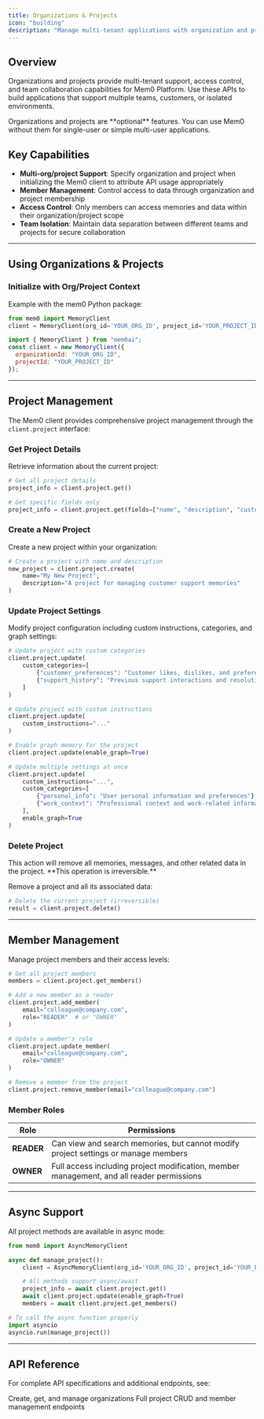 ```yaml
---
title: Organizations & Projects
icon: "building"
description: "Manage multi-tenant applications with organization and project APIs"
---
```


## Overview

Organizations and projects provide multi-tenant support, access control, and team collaboration capabilities for Mem0 Platform. Use these APIs to build applications that support multiple teams, customers, or isolated environments.

<Info>
Organizations and projects are **optional** features. You can use Mem0 without them for single-user or simple multi-user applications.
</Info>

## Key Capabilities

- **Multi-org/project Support**: Specify organization and project when initializing the Mem0 client to attribute API usage appropriately
- **Member Management**: Control access to data through organization and project membership
- **Access Control**: Only members can access memories and data within their organization/project scope
- **Team Isolation**: Maintain data separation between different teams and projects for secure collaboration

---

## Using Organizations & Projects

### Initialize with Org/Project Context

Example with the mem0 Python package:

<Tabs>
  <Tab title="Python">

```python
from mem0 import MemoryClient
client = MemoryClient(org_id='YOUR_ORG_ID', project_id='YOUR_PROJECT_ID')
```

  </Tab>

  <Tab title="Node.js">

```javascript
import { MemoryClient } from "mem0ai";
const client = new MemoryClient({
  organizationId: "YOUR_ORG_ID",
  projectId: "YOUR_PROJECT_ID"
});
```

  </Tab>
</Tabs>

---

## Project Management

The Mem0 client provides comprehensive project management through the `client.project` interface:

### Get Project Details

Retrieve information about the current project:

```python
# Get all project details
project_info = client.project.get()

# Get specific fields only
project_info = client.project.get(fields=["name", "description", "custom_categories"])
```

### Create a New Project

Create a new project within your organization:

```python
# Create a project with name and description
new_project = client.project.create(
    name="My New Project",
    description="A project for managing customer support memories"
)
```

### Update Project Settings

Modify project configuration including custom instructions, categories, and graph settings:

```python
# Update project with custom categories
client.project.update(
    custom_categories=[
        {"customer_preferences": "Customer likes, dislikes, and preferences"},
        {"support_history": "Previous support interactions and resolutions"}
    ]
)

# Update project with custom instructions
client.project.update(
    custom_instructions="..."
)

# Enable graph memory for the project
client.project.update(enable_graph=True)

# Update multiple settings at once
client.project.update(
    custom_instructions="...",
    custom_categories=[
        {"personal_info": "User personal information and preferences"},
        {"work_context": "Professional context and work-related information"}
    ],
    enable_graph=True
)
```

### Delete Project

<Warning>
This action will remove all memories, messages, and other related data in the project. **This operation is irreversible.**
</Warning>

Remove a project and all its associated data:

```python
# Delete the current project (irreversible)
result = client.project.delete()
```

---

## Member Management

Manage project members and their access levels:

```python
# Get all project members
members = client.project.get_members()

# Add a new member as a reader
client.project.add_member(
    email="colleague@company.com",
    role="READER"  # or "OWNER"
)

# Update a member's role
client.project.update_member(
    email="colleague@company.com",
    role="OWNER"
)

# Remove a member from the project
client.project.remove_member(email="colleague@company.com")
```

### Member Roles

| Role | Permissions |
|------|-------------|
| **READER** | Can view and search memories, but cannot modify project settings or manage members |
| **OWNER** | Full access including project modification, member management, and all reader permissions |

---

## Async Support

All project methods are available in async mode:

```python
from mem0 import AsyncMemoryClient

async def manage_project():
    client = AsyncMemoryClient(org_id='YOUR_ORG_ID', project_id='YOUR_PROJECT_ID')

    # All methods support async/await
    project_info = await client.project.get()
    await client.project.update(enable_graph=True)
    members = await client.project.get_members()

# To call the async function properly
import asyncio
asyncio.run(manage_project())
```

---

## API Reference

For complete API specifications and additional endpoints, see:

<CardGroup cols={2}>
  <Card title="Organizations APIs" icon="building" href="/api-reference/organization/create-org">
    Create, get, and manage organizations
  </Card>

  <Card title="Project APIs" icon="folder" href="/api-reference/project/create-project">
    Full project CRUD and member management endpoints
  </Card>
</CardGroup>
